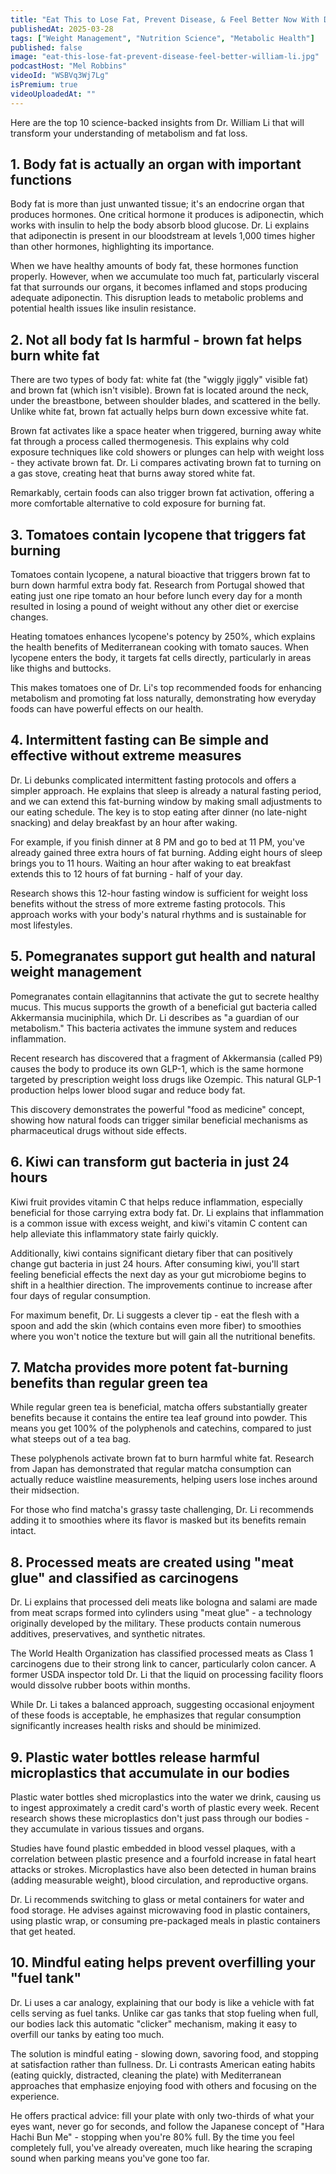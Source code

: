 ```yaml
---
title: "Eat This to Lose Fat, Prevent Disease, & Feel Better Now With Dr. William Li"
publishedAt: 2025-03-28
tags: ["Weight Management", "Nutrition Science", "Metabolic Health"]
published: false
image: "eat-this-lose-fat-prevent-disease-feel-better-william-li.jpg"
podcastHost: "Mel Robbins"
videoId: "WSBVq3Wj7Lg"
isPremium: true
videoUploadedAt: ""
---
```



<PodcastSummaryPageLayout frontmatter={frontmatter}>

Here are the top 10 science-backed insights from Dr. William Li that will transform your understanding of metabolism and fat loss.

## 1. Body fat is actually an organ with important functions

Body fat is more than just unwanted tissue; it's an endocrine organ that produces hormones. One critical hormone it produces is adiponectin, which works with insulin to help the body absorb blood glucose. Dr. Li explains that adiponectin is present in our bloodstream at levels 1,000 times higher than other hormones, highlighting its importance.

When we have healthy amounts of body fat, these hormones function properly. However, when we accumulate too much fat, particularly visceral fat that surrounds our organs, it becomes inflamed and stops producing adequate adiponectin. This disruption leads to metabolic problems and potential health issues like insulin resistance.

## 2. Not all body fat Is harmful - brown fat helps burn white fat

There are two types of body fat: white fat (the "wiggly jiggly" visible fat) and brown fat (which isn't visible). Brown fat is located around the neck, under the breastbone, between shoulder blades, and scattered in the belly. Unlike white fat, brown fat actually helps burn down excessive white fat.

Brown fat activates like a space heater when triggered, burning away white fat through a process called thermogenesis. This explains why cold exposure techniques like cold showers or plunges can help with weight loss - they activate brown fat. Dr. Li compares activating brown fat to turning on a gas stove, creating heat that burns away stored white fat.

Remarkably, certain foods can also trigger brown fat activation, offering a more comfortable alternative to cold exposure for burning fat.

## 3. Tomatoes contain lycopene that triggers fat burning

Tomatoes contain lycopene, a natural bioactive that triggers brown fat to burn down harmful extra body fat. Research from Portugal showed that eating just one ripe tomato an hour before lunch every day for a month resulted in losing a pound of weight without any other diet or exercise changes.

Heating tomatoes enhances lycopene's potency by 250%, which explains the health benefits of Mediterranean cooking with tomato sauces. When lycopene enters the body, it targets fat cells directly, particularly in areas like thighs and buttocks.

This makes tomatoes one of Dr. Li's top recommended foods for enhancing metabolism and promoting fat loss naturally, demonstrating how everyday foods can have powerful effects on our health.

## 4. Intermittent fasting can Be simple and effective without extreme measures

Dr. Li debunks complicated intermittent fasting protocols and offers a simpler approach. He explains that sleep is already a natural fasting period, and we can extend this fat-burning window by making small adjustments to our eating schedule. The key is to stop eating after dinner (no late-night snacking) and delay breakfast by an hour after waking.

For example, if you finish dinner at 8 PM and go to bed at 11 PM, you've already gained three extra hours of fat burning. Adding eight hours of sleep brings you to 11 hours. Waiting an hour after waking to eat breakfast extends this to 12 hours of fat burning - half of your day.

Research shows this 12-hour fasting window is sufficient for weight loss benefits without the stress of more extreme fasting protocols. This approach works with your body's natural rhythms and is sustainable for most lifestyles.

## 5. Pomegranates support gut health and natural weight management

Pomegranates contain ellagitannins that activate the gut to secrete healthy mucus. This mucus supports the growth of a beneficial gut bacteria called Akkermansia muciniphila, which Dr. Li describes as "a guardian of our metabolism." This bacteria activates the immune system and reduces inflammation.

Recent research has discovered that a fragment of Akkermansia (called P9) causes the body to produce its own GLP-1, which is the same hormone targeted by prescription weight loss drugs like Ozempic. This natural GLP-1 production helps lower blood sugar and reduce body fat.

This discovery demonstrates the powerful "food as medicine" concept, showing how natural foods can trigger similar beneficial mechanisms as pharmaceutical drugs without side effects.

## 6. Kiwi can transform gut bacteria in just 24 hours

Kiwi fruit provides vitamin C that helps reduce inflammation, especially beneficial for those carrying extra body fat. Dr. Li explains that inflammation is a common issue with excess weight, and kiwi's vitamin C content can help alleviate this inflammatory state fairly quickly.

Additionally, kiwi contains significant dietary fiber that can positively change gut bacteria in just 24 hours. After consuming kiwi, you'll start feeling beneficial effects the next day as your gut microbiome begins to shift in a healthier direction. The improvements continue to increase after four days of regular consumption.

For maximum benefit, Dr. Li suggests a clever tip - eat the flesh with a spoon and add the skin (which contains even more fiber) to smoothies where you won't notice the texture but will gain all the nutritional benefits.

## 7. Matcha provides more potent fat-burning benefits than regular green tea

While regular green tea is beneficial, matcha offers substantially greater benefits because it contains the entire tea leaf ground into powder. This means you get 100% of the polyphenols and catechins, compared to just what steeps out of a tea bag.

These polyphenols activate brown fat to burn harmful white fat. Research from Japan has demonstrated that regular matcha consumption can actually reduce waistline measurements, helping users lose inches around their midsection.

For those who find matcha's grassy taste challenging, Dr. Li recommends adding it to smoothies where its flavor is masked but its benefits remain intact.

## 8. Processed meats are created using "meat glue" and classified as carcinogens

Dr. Li explains that processed deli meats like bologna and salami are made from meat scraps formed into cylinders using "meat glue" - a technology originally developed by the military. These products contain numerous additives, preservatives, and synthetic nitrates.

The World Health Organization has classified processed meats as Class 1 carcinogens due to their strong link to cancer, particularly colon cancer. A former USDA inspector told Dr. Li that the liquid on processing facility floors would dissolve rubber boots within months.

While Dr. Li takes a balanced approach, suggesting occasional enjoyment of these foods is acceptable, he emphasizes that regular consumption significantly increases health risks and should be minimized.

## 9. Plastic water bottles release harmful microplastics that accumulate in our bodies

Plastic water bottles shed microplastics into the water we drink, causing us to ingest approximately a credit card's worth of plastic every week. Recent research shows these microplastics don't just pass through our bodies - they accumulate in various tissues and organs.

Studies have found plastic embedded in blood vessel plaques, with a correlation between plastic presence and a fourfold increase in fatal heart attacks or strokes. Microplastics have also been detected in human brains (adding measurable weight), blood circulation, and reproductive organs.

Dr. Li recommends switching to glass or metal containers for water and food storage. He advises against microwaving food in plastic containers, using plastic wrap, or consuming pre-packaged meals in plastic containers that get heated.

## 10. Mindful eating helps prevent overfilling your "fuel tank"

Dr. Li uses a car analogy, explaining that our body is like a vehicle with fat cells serving as fuel tanks. Unlike car gas tanks that stop fueling when full, our bodies lack this automatic "clicker" mechanism, making it easy to overfill our tanks by eating too much.

The solution is mindful eating - slowing down, savoring food, and stopping at satisfaction rather than fullness. Dr. Li contrasts American eating habits (eating quickly, distracted, cleaning the plate) with Mediterranean approaches that emphasize enjoying food with others and focusing on the experience.

He offers practical advice: fill your plate with only two-thirds of what your eyes want, never go for seconds, and follow the Japanese concept of "Hara Hachi Bun Me" - stopping when you're 80% full. By the time you feel completely full, you've already overeaten, much like hearing the scraping sound when parking means you've gone too far.

</PodcastSummaryPageLayout>

